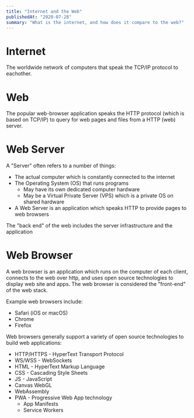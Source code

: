 ```yaml
---
title: "Internet and the Web"
publishedAt: "2020-07-28"
summary: "What is the internet, and how does it compare to the web?"
---
```


# Internet

The worldwide network of computers that speak the TCP/IP protocol to eachother.

# Web

The popular web-browser application speaks the HTTP protocol (which is based on TCP/IP) to query for web pages and files from a HTTP (web) server.

# Web Server

A "Server" often refers to a number of things:

- The actual computer which is constantly connected to the internet
- The Operating System (OS) that runs programs
  - May have its own dedicated computer hardware
  - May be a Virtual Private Server (VPS) which is a private OS on shared hardware
- A Web Server is an application which speaks HTTP to provide pages to web browsers

The "back end" of the web includes the server infrastructure and the application

# Web Browser

A web browser is an application which runs on the computer of each client, connects to the web over http, and uses open source technologies to display web site and apps. The web browser is considered the "front-end" of the web stack.

Example web browsers include:

- Safari (iOS or macOS)
- Chrome
- Firefox

Web browsers generally support a variety of open source technologies to build web applications:

- HTTP/HTTPS - HyperText Transport Protocol
- WS/WSS - WebSockets
- HTML - HyperText Markup Language
- CSS - Cascading Style Sheets
- JS - JavaScript
- Canvas WebGL
- WebAssembly
- PWA - Progressive Web App technology
  - App Manifests
  - Service Workers

<!--- © Eric Vicenti 2020. Licensed under Creative Commons BY-NC-SA 4.0 https://creativecommons.org/licenses/by-nc-sa/4.0/ -->
